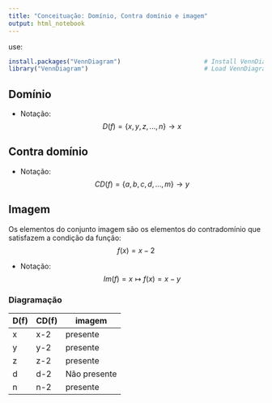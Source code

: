 ```yaml
---
title: "Conceituação: Domínio, Contra domínio e imagem"
output: html_notebook
---
```

use:
```r
install.packages("VennDiagram")                       # Install VennDiagram package
library("VennDiagram")                                # Load VennDiagram package
```

## Domínio
- Notação: $$ D(f) = \{ x,y,z,...,n \} \rightarrow x $$

## Contra domínio
- Notação: $$ CD(f) = \{ a,b,c,d,...,m \} \rightarrow y $$

## Imagem
Os elementos do conjunto imagem são os elementos do contradomínio que satisfazem a condição da função: $$ f(x) = x -2 $$

- Notação: $$ Im(f) = x \mapsto f(x) = x-y $$

### Diagramação

|D(f)|CD(f)|imagem|
|---|---|---|
|x|x-2|presente|
|y|y-2|presente|
|z|z-2|presente|
|d|d-2|Não presente|
|n|n-2|presente|


